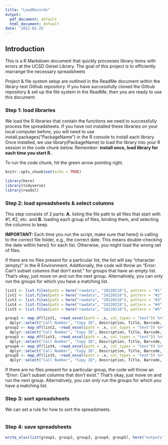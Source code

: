 ```yaml
---
title: "LoadRecords"
output:
  pdf_document: default
  html_document: default
date: '2022-02-25'
---
```


## Introduction

This is a R Markdown document that quickly processes library items with errors at the UCSD Geisel Library. The goal of this project is to efficiently rearrange the necessary spreadsheets

Project & file system setup are outlined in the ReadMe document within the library-test Github repository. If you have successfully cloned the Github repository & set up the file system in the ReadMe, then you are ready to use this document. 

### Step 1: load libraries

We load the R libraries that contain the functions we need to successfully process the spreadsheets. If you have not installed these libraries on your local computer before, you will need to use install.packages("PackageName") in the R console to install each library. Once installed, we use library(PackageName) to load the library into your R session in the code chunk below. Remember: **install once, load library for each time you start R.** 

To run the code chunk, hit the green arrow pointing right.


```r
knitr::opts_chunk$set(echo = TRUE)

library(here)
library(tidyverse)
library(readxl)

```

### Step 2: load spreadsheets & select columns

This step consists of 2 parts: **A.** listing the file path to all files that start with #1, #2, etc. and **B.** loading each group of files, binding them, and selecting the columns to keep.

**IMPORTANT:** Each time you run the script, make sure that here() is calling to the correct file folder, e.g., the correct date. This means double-checking the date within here() for each list. Otherwise, you might load the wrong set of files.

If there are no files present for a particular list, the list will say "character (empty)" in the R Environment. Additionally, the code will throw an "Error: Can't subset columns that don't exist." for groups that have an empty list. That's okay, just move on and run the next group. Alternatively, you can only run the groups for which you have a matching list. 

```r

list1 <- list.files(path = here("rawdata", "20220218"), pattern = "#1", full.names = TRUE)
list2 <- list.files(path = here("rawdata", "20220218"), pattern = "#2", full.names = TRUE)
list3 <- list.files(path = here("rawdata", "20220218"), pattern = "#3", full.names = TRUE)
list4 <- list.files(path = here("rawdata", "20220218"), pattern = "#4", full.names = TRUE)
list5 <- list.files(path = here("rawdata", "20220218"), pattern = "#5", full.names = TRUE)

group1 <- map_df(list1, ~read_excel(path = .x, col_types = "text")) %>%
  dplyr::select("Call Number", "Copy ID", Description, Title, Barcode, "Permanent Location")
group2 <- map_df(list2, ~read_excel(path = .x, col_types = "text")) %>%
  dplyr::select("Call Number", "Copy ID", Description, Title, Barcode, "Permanent Location")
group3 <- map_df(list3, ~read_excel(path = .x, col_types = "text")) %>%
  dplyr::select("Call Number", "Copy ID", Description, Title, Barcode, "Modification Date", "Process type", "Permanent Location")
group4 <- map_df(list4, ~read_excel(path = .x, col_types = "text")) %>%
  dplyr::select("Call Number", "Copy ID", Description, Title, Barcode, "Permanent Location")
group5 <- map_df(list5, ~read_excel(path = .x, col_types = "text")) %>%
  dplyr::select("Call Number", "Copy ID", Description, Title, Barcode, "Permanent Location")

```

If there are no files present for a particular group, the code will throw an "Error: Can't subset columns that don't exist." That's okay, just move on and run the next group. Alternatively, you can only run the groups for which you have a matching list. 


### Step 3: sort spreadsheets

We can set a rule for how to sort the spreadsheets. 

```r

```

### Step 4: save spreadsheets

```r
write_xlsx(list(group1, group2, group3, group4, group5), here("outputs", "CompiledRecords_20220218.xlsx"))
```